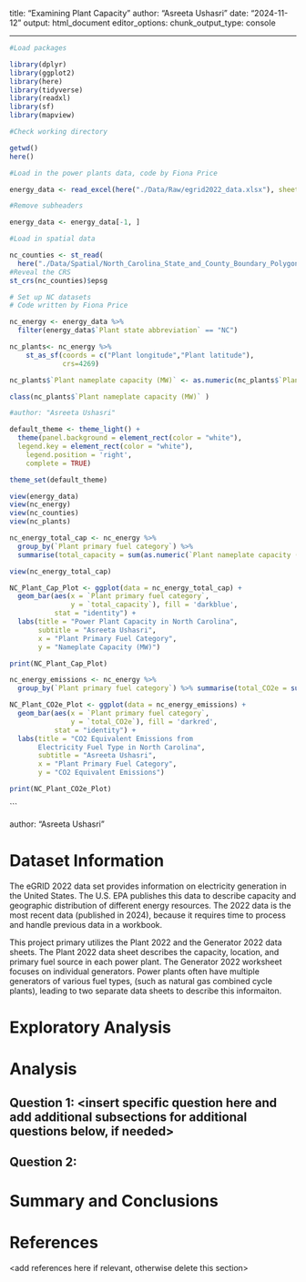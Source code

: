 \newpage
\tableofcontents 
\newpage
\listoftables 
\newpage
\listoffigures 
\newpage

title: "Examining Plant Capacity"
author: "Asreeta Ushasri"
date: "2024-11-12"
output: html_document
editor_options: 
  chunk_output_type: console
  
---

```r

#Load packages

library(dplyr)
library(ggplot2)
library(here)
library(tidyverse)
library(readxl)
library(sf)
library(mapview)

#Check working directory

getwd()
here()


```

```r
#Load in the power plants data, code by Fiona Price

energy_data <- read_excel(here("./Data/Raw/egrid2022_data.xlsx"), sheet = 4)

#Remove subheaders

energy_data <- energy_data[-1, ]

#Load in spatial data

nc_counties <- st_read(
  here("./Data/Spatial/North_Carolina_State_and_County_Boundary_Polygons.shp")) 
#Reveal the CRS
st_crs(nc_counties)$epsg

```

```r
# Set up NC datasets
# Code written by Fiona Price

nc_energy <- energy_data %>% 
  filter(energy_data$`Plant state abbreviation` == "NC")

nc_plants<- nc_energy %>% 
    st_as_sf(coords = c("Plant longitude","Plant latitude"), 
             crs=4269) 

nc_plants$`Plant nameplate capacity (MW)` <- as.numeric(nc_plants$`Plant nameplate capacity (MW)`)

class(nc_plants$`Plant nameplate capacity (MW)` )

#author: "Asreeta Ushasri"

default_theme <- theme_light() +
  theme(panel.background = element_rect(color = "white"),
  legend.key = element_rect(color = "white"),
    legend.position = 'right',
    complete = TRUE)

theme_set(default_theme)

view(energy_data)
view(nc_energy)
view(nc_counties)
view(nc_plants)

nc_energy_total_cap <- nc_energy %>%
  group_by(`Plant primary fuel category`) %>%
  summarise(total_capacity = sum(as.numeric(`Plant nameplate capacity (MW)`)))

view(nc_energy_total_cap)

NC_Plant_Cap_Plot <- ggplot(data = nc_energy_total_cap) +
  geom_bar(aes(x = `Plant primary fuel category`,
               y = `total_capacity`), fill = 'darkblue',
           stat = "identity") +
  labs(title = "Power Plant Capacity in North Carolina",
       subtitle = "Asreeta Ushasri",
       x = "Plant Primary Fuel Category",
       y = "Nameplate Capacity (MW)")

print(NC_Plant_Cap_Plot)

nc_energy_emissions <- nc_energy %>%
  group_by(`Plant primary fuel category`) %>% summarise(total_CO2e = sum(as.numeric(`Plant annual CO2 equivalent total output emission rate (lb/MWh)`)))

NC_Plant_CO2e_Plot <- ggplot(data = nc_energy_emissions) +
  geom_bar(aes(x = `Plant primary fuel category`,
               y = `total_CO2e`), fill = 'darkred',
           stat = "identity") +
  labs(title = "CO2 Equivalent Emissions from
       Electricity Fuel Type in North Carolina",
       subtitle = "Asreeta Ushasri",
       x = "Plant Primary Fuel Category",
       y = "CO2 Equivalent Emissions")

print(NC_Plant_CO2e_Plot)

```

```


author: "Asreeta Ushasri"



\newpage

# Dataset Information

The eGRID 2022 data set provides information on electricity generation in the United States. The U.S. EPA publishes this data to describe capacity and geographic distribution of different energy resources. The 2022 data is the most recent data (published in 2024), because it requires time to process and handle previous data in a workbook.

This project primary utilizes the Plant 2022 and the Generator 2022 data sheets. The Plant 2022 data sheet describes the capacity, location, and primary fuel source in each power plant. The Generator 2022 worksheet focuses on individual generators. Power plants often have multiple generators of various fuel types, (such as natural gas combined cycle plants), leading to two separate data sheets to describe this informaiton.




\newpage

# Exploratory Analysis 



\newpage

# Analysis



## Question 1: <insert specific question here and add additional subsections for additional questions below, if needed>

## Question 2: 




\newpage

# Summary and Conclusions


\newpage

# References
<add references here if relevant, otherwise delete this section> 
